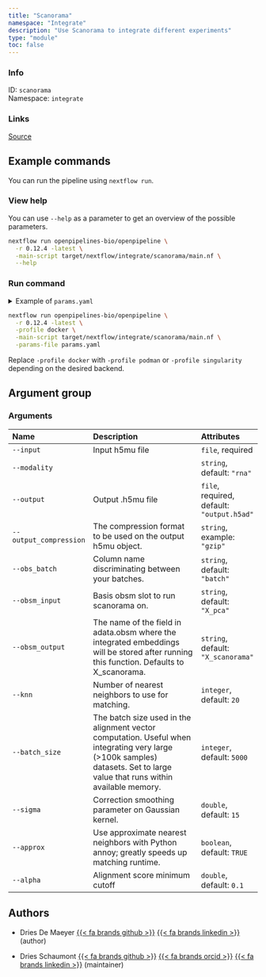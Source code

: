 ```yaml
---
title: "Scanorama"
namespace: "Integrate"
description: "Use Scanorama to integrate different experiments"
type: "module"
toc: false
---
```


::: {.column-margin}

### Info

ID: `scanorama`  
Namespace: `integrate`

### Links
[Source](https://github.com/openpipelines-bio/openpipeline/blob/0.12.4/./src/integrate/scanorama){.btn-action .btn-sm .btn-info .btn role="button"}

:::



## Example commands

You can run the pipeline using `nextflow run`.

### View help

You can use `--help` as a parameter to get an overview of the possible parameters.

```bash
nextflow run openpipelines-bio/openpipeline \
  -r 0.12.4 -latest \
  -main-script target/nextflow/integrate/scanorama/main.nf \
  --help
```

### Run command

<details>
<summary>Example of `params.yaml`</summary>
```yaml
# Arguments
input: # please fill in - example: "path/to/file"
modality: "rna"
# output: "$id.$key.output.h5ad"
# output_compression: "gzip"
obs_batch: "batch"
obsm_input: "X_pca"
obsm_output: "X_scanorama"
knn: 20
batch_size: 5000
sigma: 15
approx: true
alpha: 0.1

# Nextflow input-output arguments
publish_dir: # please fill in - example: "output/"
# param_list: "my_params.yaml"
```
</details>

```bash
nextflow run openpipelines-bio/openpipeline \
  -r 0.12.4 -latest \
  -profile docker \
  -main-script target/nextflow/integrate/scanorama/main.nf \
  -params-file params.yaml
```

:::{.callout-note}
Replace `-profile docker` with `-profile podman` or `-profile singularity` depending on the desired backend.
:::

## Argument group

### Arguments

|Name                   |Description                                                                                                                                                                 |Attributes                                 |
|:----------------------|:---------------------------------------------------------------------------------------------------------------------------------------------------------------------------|:------------------------------------------|
|`--input`              |Input h5mu file                                                                                                                                                             |`file`, required                           |
|`--modality`           |                                                                                                                                                                            |`string`, default: `"rna"`                 |
|`--output`             |Output .h5mu file                                                                                                                                                           |`file`, required, default: `"output.h5ad"` |
|`--output_compression` |The compression format to be used on the output h5mu object.                                                                                                                |`string`, example: `"gzip"`                |
|`--obs_batch`          |Column name discriminating between your batches.                                                                                                                            |`string`, default: `"batch"`               |
|`--obsm_input`         |Basis obsm slot to run scanorama on.                                                                                                                                        |`string`, default: `"X_pca"`               |
|`--obsm_output`        |The name of the field in adata.obsm where the integrated embeddings will be stored after running this function. Defaults to X_scanorama.                                    |`string`, default: `"X_scanorama"`         |
|`--knn`                |Number of nearest neighbors to use for matching.                                                                                                                            |`integer`, default: `20`                   |
|`--batch_size`         |The batch size used in the alignment vector computation. Useful when integrating very large (>100k samples) datasets. Set to large value that runs within available memory. |`integer`, default: `5000`                 |
|`--sigma`              |Correction smoothing parameter on Gaussian kernel.                                                                                                                          |`double`, default: `15`                    |
|`--approx`             |Use approximate nearest neighbors with Python annoy; greatly speeds up matching runtime.                                                                                    |`boolean`, default: `TRUE`                 |
|`--alpha`              |Alignment score minimum cutoff                                                                                                                                              |`double`, default: `0.1`                   |

## Authors


  * Dries De Maeyer [{{< fa brands github >}}](https://github.com/ddemaeyer) [{{< fa brands linkedin >}}](https://linkedin.com/in/dries-de-maeyer-b46a814) (author)

  * Dries Schaumont [{{< fa brands github >}}](https://github.com/DriesSchaumont) [{{< fa brands orcid >}}](https://orcid.org/0000-0002-4389-0440) [{{< fa brands linkedin >}}](https://linkedin.com/in/dries-schaumont) (maintainer)
